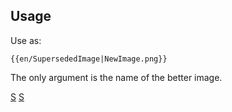 <noinclude></noinclude>{{en/Ambox| type  = notice
| text  = This image has been '''superseded''' by [[:File:{{{1}}}]]. Consider using that image instead. Note that this image will not be deleted automatically.
}}<noinclude>

==Usage==
Use as:
<pre>{{en/SupersededImage|NewImage.png}}</pre>

The only argument is the name of the better image.
</noinclude>

[[Category:en/Templates|S]][[Category:en/Message boxes|S]]